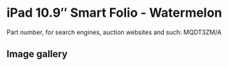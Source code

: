 
# iPad 10.9″ Smart Folio - Watermelon

Part number, for search engines, auction websites and such: MQDT3ZM/A

## Image gallery

<div style={{ width: "768px" }}>
  <GalleryComponent
    images={[
      {
        original: "/everysource/MQDT3.png",
        thumbnail: "/everypreview/MQDT3.png",
      },
      {
        original: "/everysource/MQDT3_AV1.png",
        thumbnail: "/everypreview/MQDT3_AV1.png",
      },
      {
        original: "/everysource/MQDT3_AV2.png",
        thumbnail: "/everypreview/MQDT3_AV2.png",
      },
      {
        original: "/everysource/MQDT3_AV3.png",
        thumbnail: "/everypreview/MQDT3_AV3.png",
      },
      {
        original: "/everysource/MQDT3_AV4.png",
        thumbnail: "/everypreview/MQDT3_AV4.png",
      }
    ]}
  />
</div>